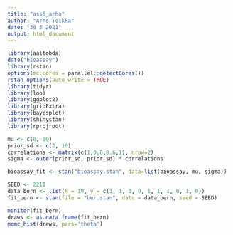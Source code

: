 ```yaml
---
title: "ass6_arho"
author: "Arho Toikka"
date: "30 5 2021"
output: html_document
---
```


```r
library(aaltobda)
data("bioassay")
library(rstan)
options(mc.cores = parallel::detectCores())
rstan_options(auto_write = TRUE)
library(tidyr)
library(loo)
library(ggplot2)
library(gridExtra)
library(bayesplot)
library(shinystan)
library(rprojroot)

```

```r

mu <- c(0, 10)
prior_sd <- c(2, 10)
correlations <- matrix(c(1,0.6,0.6,1), nrow=2)
sigma <- outer(prior_sd, prior_sd) * correlations

bioassay_fit <- stan("bioassay.stan", data=list(bioassay, mu, sigma))
```

```r

SEED <- 2211
data_bern <- list(N = 10, y = c(1, 1, 1, 0, 1, 1, 1, 0, 1, 0))
fit_bern <- stan(file = "ber.stan", data = data_bern, seed = SEED)

monitor(fit_bern)
draws <- as.data.frame(fit_bern)
mcmc_hist(draws, pars='theta')
```

